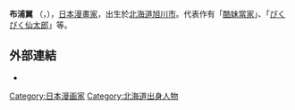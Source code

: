 {{missing information|生平、詳細著作、評價|time=2019-01-18T06:41:44+00:00}}
{{unreferenced|time=2015-05-20T12:41:19+00:00}}
'''布浦翼''' （{{jpn|j=布浦 翼|hg=ぬのうら つばさ}}，{{bd|1954年|9月10日||}}），[[日本|日本]][[漫畫家|漫畫家]]，出生於[[北海道|北海道]][[旭川市|旭川市]]。代表作有「[[酷妹當家|酷妹當家]]」、「[[ぴくぴく仙太郎|ぴくぴく仙太郎]]」等。

==外部連結==
*{{twitter|talginneko}}
{{Normdaten}}
[[Category:日本漫画家|Category:日本漫画家]]
[[Category:北海道出身人物|Category:北海道出身人物]]
{{Manga-stub}}